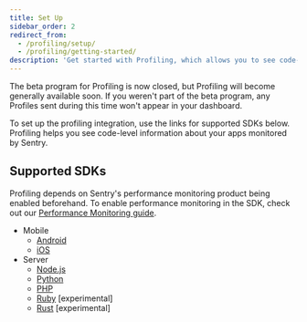 ```yaml
---
title: Set Up
sidebar_order: 2
redirect_from:
  - /profiling/setup/
  - /profiling/getting-started/
description: 'Get started with Profiling, which allows you to see code-level profiling information for your Sentry apps.'
---
```


<Note>

The beta program for Profiling is now closed, but Profiling will become generally available soon. If you weren't part of the beta program, any Profiles sent during this time won't appear in your dashboard.

</Note>

To set up the profiling integration, use the links for supported SDKs below. Profiling helps you see code-level information about your apps monitored by Sentry.

## Supported SDKs

<Alert>

Profiling depends on Sentry's performance monitoring product being enabled beforehand. To enable performance monitoring in the SDK, check out our [Performance Monitoring guide](/product/performance/getting-started/).

</Alert>

- Mobile
  - [Android](/platforms/android/profiling/)
  - [iOS](/platforms/apple/guides/ios/profiling/)
- Server
  - [Node.js](/platforms/node/profiling)
  - [Python](/platforms/python/profiling/)
  - [PHP](/platforms/php/profiling/)
  - [Ruby](/platforms/ruby/profiling/) [experimental]
  - [Rust](/platforms/rust/profiling) [experimental]
